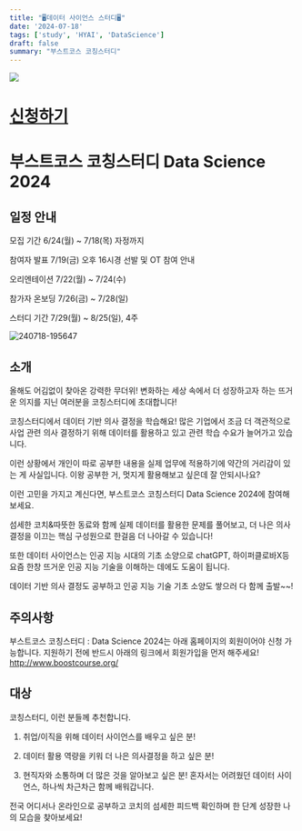```yaml
---
title: "🖥️데이터 사이언스 스터디🖥️"
date: '2024-07-18'
tags: ['study', 'HYAI', 'DataScience']
draft: false
summary: "부스트코스 코칭스터디"
---
```


![](/static/images/ds2024.png)

# [신청하기](https://m.post.naver.com/viewer/postView.naver?volumeNo=38047307&memberNo=34635212)

# 부스트코스 코칭스터디 Data Science 2024

## 일정 안내

모집 기간
6/24(월) ~ 7/18(목) 자정까지

참여자 발표
7/19(금) 오후 16시경
선발 및 OT 참여 안내

오리엔테이션
7/22(월) ~ 7/24(수)

참가자 온보딩
7/26(금) ~ 7/28(일)

스터디 기간
7/29(월) ~ 8/25(일), 4주

![240718-195647](/posts/dsstudy/240718-195647.png)

## 소개

올해도 어김없이 찾아온 강력한 무더위!
변화하는 세상 속에서 더 성장하고자 하는 뜨거운 의지를 지닌
여러분을 코칭스터디에 초대합니다!

코칭스터디에서 데이터 기반 의사 결정을 학습해요!
많은 기업에서 조금 더 객관적으로
사업 관련 의사 결정하기 위해 데이터를 활용하고 있고
관련 학습 수요가 늘어가고 있습니다.

이런 상황에서 개인이 따로 공부한 내용을 실제 업무에 적용하기에
약간의 거리감이 있는 게 사실입니다.
이왕 공부한 거, 멋지게 활용해보고 싶은데 잘 안되시나요?

이런 고민을 가지고 계신다면,
부스트코스 코칭스터디 Data Science 2024에 참여해보세요.

섬세한 코치&따뜻한 동료와 함께
실제 데이터를 활용한 문제를 풀어보고,
더 나은 의사 결정을 이끄는
핵심 구성원으로 한걸음 더 나아갈 수 있습니다!

또한 데이터 사이언스는 인공 지능 시대의 기초 소양으로
chatGPT, 하이퍼클로바X등 요즘 한창 뜨거운 인공 지능 기술을  이해하는 데에도
도움이 됩니다. 

데이터 기반 의사 결정도 공부하고 인공 지능 기술 기초 소양도 쌓으러
다 함께 출발~~!

## 주의사항

부스트코스 코칭스터디 : Data Science 2024는
아래 홈페이지의 회원이어야 신청 가능합니다.
지원하기 전에 반드시 아래의 링크에서 회원가입을 먼저 해주세요!
http://www.boostcourse.org/

## 대상

코칭스터디, 이런 분들께 추천합니다.
1. 취업/이직을 위해 데이터 사이언스를 배우고 싶은 분!

2. 데이터 활용 역량을 키워 더 나은 의사결정을 하고 싶은 분!

3. 현직자와 소통하며 더 많은 것을 알아보고 싶은 분!
혼자서는 어려웠던 데이터 사이언스,
하나씩 차근차근 함께 배워갑니다.

전국 어디서나 온라인으로 공부하고
코치의 섬세한 피드백 확인하며
한 단계 성장한 나의 모습을 찾아보세요!
